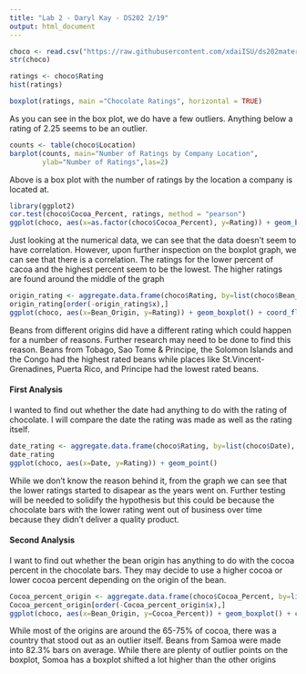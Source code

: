 ```yaml
---
title: "Lab 2 - Daryl Kay - DS202 2/19"
output: html_document
---
```


```r
choco <- read.csv("https://raw.githubusercontent.com/xdaiISU/ds202materials/master/hwlabs/data/choco.csv") 
str(choco)
```

```r
ratings <- choco$Rating
hist(ratings)

boxplot(ratings, main ="Chocolate Ratings", horizontal = TRUE)
```


As you can see in the box plot, we do have a few outliers. Anything below a rating of 2.25 seems to be an outlier.

```r
counts <- table(choco$Location)
barplot(counts, main="Number of Ratings by Company Location",
        ylab="Number of Ratings",las=2)
```

Above is a box plot with the number of ratings by the location a company is located at.
```r
library(ggplot2)
cor.test(choco$Cocoa_Percent, ratings, method = "pearson")
ggplot(choco, aes(x=as.factor(choco$Cocoa_Percent), y=Rating)) + geom_boxplot() + coord_flip()
```


Just looking at the numerical data, we can see that the data doesn't seem to have correlation. However, upon further inspection on the boxplot graph, we can see that there is a correlation. The ratings for the lower percent of cacoa and the highest percent seem to be the lowest. The higher ratings are found around the middle of the graph
```r
origin_rating <- aggregate.data.frame(choco$Rating, by=list(choco$Bean_Origin), mean)
origin_rating[order(-origin_rating$x),]
ggplot(choco, aes(x=Bean_Origin, y=Rating)) + geom_boxplot() + coord_flip()
```

Beans from different origins did have a different rating which could happen for a number of reasons. Further research may need to be done to find this reason. Beans from Tobago, Sao Tome & Principe, the Solomon Islands and the Congo had the highest rated beans while places like St.Vincent-Grenadines, Puerta Rico, and Principe had the lowest rated beans.

#### First Analysis
I wanted to find out whether the date had anything to do with the rating of chocolate. I will compare the date the rating was made as well as the rating itself.
```r
date_rating <- aggregate.data.frame(choco$Rating, by=list(choco$Date), mean)
date_rating
ggplot(choco, aes(x=Date, y=Rating)) + geom_point()
```

While we don't know the reason behind it, from the graph we can see that the lower ratings started to disapear as the years went on. Further testing will be needed to solidify the hypothesis but this could be because the chocolate bars with the lower rating went out of business over time because they didn't deliver a quality product.

#### Second Analysis
I want to find out whether the bean origin has anything to do with the cocoa percent in the chocolate bars. They may decide to use a higher cocoa or lower cocoa percent depending on the origin of the bean.
```r
Cocoa_percent_origin <- aggregate.data.frame(choco$Cocoa_Percent, by=list(choco$Bean_Origin), mean)
Cocoa_percent_origin[order(-Cocoa_percent_origin$x),]
ggplot(choco, aes(x=Bean_Origin, y=Cocoa_Percent)) + geom_boxplot() + coord_flip()
```

While most of the origins are around the 65-75% of cocoa, there was a country that stood out as an outlier itself. Beans from Samoa were made into 82.3% bars on average. While there are plenty of outlier points on the boxplot, Somoa has a boxplot shifted a lot higher than the other origins
